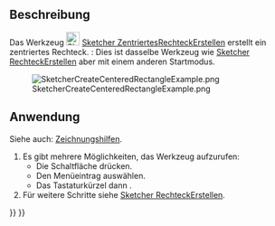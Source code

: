 <languages/>

{{Docnav/de
|[[Sketcher_CreateRectangle/de|RechteckErstellen]]
|[[Sketcher_CreateOblong/de|AbgerundetesRechteckErstellen]]
|[[Sketcher_Workbench/de|Sketcher]]
|IconL=Sketcher_CreateRectangle.svg
|IconR=Sketcher_CreateOblong.svg
|IconC=Workbench_Sketcher.svg
}}

{{GuiCommand/de
|Name=Sketcher CreateRectangle Center
|Name/de=Sketcher ZentriertesRechteckErstellen
|MenuLocation=Sketch → Skizzengeometrien → Zentriertes Rechteck erstellen
|Workbenches=[[Sketcher_Workbench/de|Sketcher]]
|Shortcut={{KEY|G}} {{KEY|V}}
|Version=0.20
|SeeAlso=[[Sketcher_CreateRectangle/de|Sketcher RechteckErstellen]]
}}

<span id="Description"></span>
==Beschreibung==

Das Werkzeug [[Image:Sketcher_CreateRectangle_Center.svg|24px]] [[Sketcher_CreateRectangle_Center/de|Sketcher ZentriertesRechteckErstellen]] erstellt ein zentriertes Rechteck. {{Version/de|1.0}}: Dies ist dasselbe Werkzeug wie [[Sketcher_CreateRectangle/de|Sketcher RechteckErstellen]] aber mit einem anderen Startmodus.

[[Image:SketcherCreateCenteredRectangleExample.png‎]]

<span id="Usage"></span>
==Anwendung==

Siehe auch: [[Sketcher_Workbench/de#Zeichnungshilfen|Zeichnungshilfen]].

# Es gibt mehrere Möglichkeiten, das Werkzeug aufzurufen:
#* Die Schaltfläche {{Button|[[Image:Sketcher_CreateRectangle_Center.svg|16px]] [[Sketcher_CreateRectangle_Center/de|Zentriertes Rechteck]]}} drücken.
#* Den Menüeintrag {{MenuCommand|Skizze → Skizzengeometrien → [[Image:Sketcher_CreateRectangle_Center.svg|16px]] Zentriertes Rechteck erstellen}} auswählen.
#* Das Tastaturkürzel {{KEY|G}} dann {{KEY|V}}.
# Für weitere Schritte siehe [[Sketcher_CreateRectangle/de#Anwendung|Sketcher RechteckErstellen]].


{{Docnav/de
|[[Sketcher_CreateRectangle/de|RechteckErstellen]]
|[[Sketcher_CreateOblong/de|AbgerundetesRechteckErstellen]]
|[[Sketcher_Workbench/de|Sketcher]]
|IconL=Sketcher_CreateRectangle.svg
|IconR=Sketcher_CreateOblong.svg
|IconC=Workbench_Sketcher.svg
}}

{{Sketcher Tools navi{{#translation:}}}}
{{Userdocnavi{{#translation:}}}}